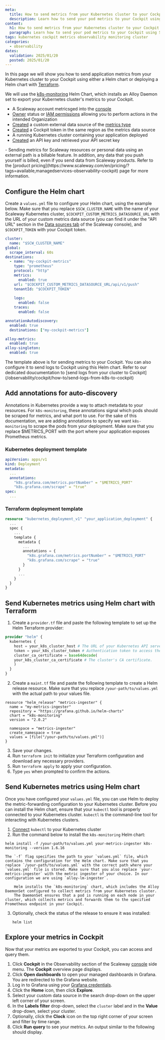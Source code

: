 ```yaml
---
meta:
  title: How to send metrics from your Kubernetes cluster to your Cockpit
  description: Learn how to send your pod metrics to your Cockpit using Scaleway's comprehensive guide. This tutorial covers sending Kubernetes pods metrics to Scaleway's Cockpit for centralized monitoring and analysis using Grafana, ensuring efficient monitoring and metrics analysis in your infrastructure.
content:
  h1: How to send metrics from your Kubernetes cluster to your Cockpit
  paragraph: Learn how to send your pod metrics to your Cockpit using Scaleway's comprehensive guide. This tutorial covers sending Kubernetes pods metrics to Scaleway's Cockpit for centralized monitoring and analysis using Grafana, ensuring efficient monitoring and metrics analysis in your infrastructure.
tags: kubernetes cockpit metrics observability monitoring cluster
categories:
  - observability
dates:
  validation: 2025/01/20
  posted: 2025/01/20
---
```



In this page we will show you how to send application metrics from your Kubernetes cluster to your Cockpit using either a Helm chart or deploying a Helm chart with [Terraform](https://www.terraform.io/).

We will use the [k8s-monitoring](https://artifacthub.io/packages/helm/grafana/k8s-monitoring/1.6.16) Helm Chart, which installs an Alloy Daemon set to export your Kubernetes cluster's metrics to your Cockpit.

<Macro id="requirements" />

 - A Scaleway account metricsged into the [console](https://console.scaleway.com)
 - [Owner](/identity-and-access-management/iam/concepts/#owner) status or [IAM permissions](/identity-and-access-management/iam/concepts/#permission) allowing you to perform actions in the intended Organization
 - [Created](/observability/cockpit/how-to/create-external-data-sources/) a custom external data source of the [metrics type](/observability/cockpit/concepts/#data-types)
 - [Created](/observability/cockpit/how-to/create-token/) a Cockpit token in the same region as the metrics data source
 - A running Kubernetes cluster containing your application deployed
 - [Created](/identity-and-access-management/iam/how-to/create-api-keys/) an API key and retrieved your API secret key

<Message type="important">
  - Sending metrics for Scaleway resources or personal data using an external path is a billable feature. In addition, any data that you push yourself is billed, even if you send data from Scaleway products. Refer to the [product pricing](https://www.scaleway.com/en/pricing/?tags=available,managedservices-observability-cockpit) page for more information.
</Message>


## Configure the Helm chart

Create a `values.yml` file to configure your Helm chart, using the example below. Make sure that you replace `$SCW_CLUSTER_NAME` with the name of your Scaleway Kubernetes cluster, `$COCKPIT_CUSTOM_METRICS_DATASOURCE_URL` with the URL of your custom metrics data source (you can find it under the "API URL" section in the [Data sources tab](https://console.scaleway.com/cockpit/dataSource) of the Scaleway console), and `$COCKPIT_TOKEN` with your Cockpit token.

```yaml
cluster:
  name: "$SCW_CLUSTER_NAME"
global:
  scrape_interval: 60s
destinations:
  - name: "my-cockpit-metrics"
    type: "prometheus"
    protocol: "http"
    metrics: 
      enabled: true
    url: "$COCKPIT_CUSTOM_METRICS_DATASOURCE_URL/api/v1/push"
    tenantId: "$COCKPIT_TOKEN"
    
    logs: 
      enabled: false
    traces: 
      enabled: false

annotationAutodiscovery:
  enabled: true
  destinations: ["my-cockpit-metrics"]

alloy-metrics:
  enabled: true
alloy-singleton:
  enabled: true
```

<Message type="info">
The template above is for sending metrics to your Cockpit. You can also configure it to send logs to Cockpit using this Helm chart.
Refer to our dedicated doucumentation to [send logs from your cluster to Cockpit](/observability/cockpit/how-to/send-logs-from-k8s-to-cockpit)
</Message>

## Add annotations for auto-discovery

Annotations in Kubernetes provide a way to attach metadata to your resources. For `k8s-monitoring`, these annotations signal which pods should be scraped for metrics, and what port to use. For the sake of this documentation, we are adding annotations to specify we want `k8s-monitoring` to scrape the pods from your deployment. Make sure that you replace $METRICS_PORT with the port where your application exposes Prometheus metrics.

### Kubernetes deployment template

```yaml
apiVersion: apps/v1
kind: Deployment
metadata:
  ...
  annotations:
    "k8s.grafana.com/metrics.portNumber" = "$METRICS_PORT"
    "k8s.grafana.com/scrape" = "true"
spec:
  ...
```

### Terraform deployment template

```terraform
resource "kubernetes_deployment_v1" "your_application_deployment" {
  ...
  spec {
    ...
    template {
      metadata {
        ...
        annotations = {
          "k8s.grafana.com/metrics.portNumber" = "$METRICS_PORT"
          "k8s.grafana.com/scrape" = "true"
        }
      }
      ...
    }
  }
}
```

## Send Kubernetes metrics using Helm chart with Terraform

1. Create a `provider.tf` file and paste the following template to set up the Helm Terraform provider:
  ```terraform
  provider "helm" {
    kubernetes {
      host = your_k8s_cluster_host # The URL of your Kubernetes API server.
      token = your_k8s_cluster_token # Authentication token to access the cluster.
      cluster_ca_certificate = base64decode(
      your_k8s_cluster_ca_certificate # The cluster's CA certificate.
      )
    }
  }
  ```
2. Create a `maint.tf` file and paste the following template to create a Helm release resource. Make sure that you replace `/your-path/to/values.yml` with the actual path to your values file.
  ```
  resource "helm_release" "metrics-ingester" {
    name = "my-metrics-ingester"
    repository = "https://grafana.github.io/helm-charts"
    chart = "k8s-monitoring"
    version = "2.0.2"

    namespace = "metrics-ingester"
    create_namespace = true
    values = [file("/your-path/to/values.yml")]
  }
  ```
3. Save your changes.
4. Run `terraform init` to initialize your Terraform configuration and download any necessary providers.
5. Run `terraform apply` to apply your configuration.
5. Type `yes` when prompted to confirm the actions.

## Send Kubernetes metrics using Helm chart

Once you have configured your `values.yml` file, you can use Helm to deploy the metric-forwarding configuration to your Kubernetes cluster. Before you can install the Helm chart, ensure that your `kubectl` tool is properly connected to your Kubernetes cluster. `kubectl` is the command-line tool for interacting with Kubernetes clusters.

1. [Connect](/containers/kubernetes/how-to/connect-cluster-kubectl/) `kubectl` to your Kubernetes cluster
2. Run the command below to install the `k8s-monitoring` Helm chart:
  ```
  helm install -f /your-path/to/values.yml your-metrics-ingester k8s-monitoring --version 1.6.16
  ```
    The `-f` flag specifies the path to your `values.yml` file, which contains the configuration for the Helm chart. Make sure that you replace `/your-path/to/values.yml` with the correct path where your `values.yml` file is stored. Make sure that you also replace `your-metrics-ingester` with the metric ingester of your choice. In our configuration we are using `alloy-lm-ingester`.
        
        Helm installs the `k8s-monitoring` chart, which includes the Alloy DaemonSet configured to collect metrics from your Kubernetes cluster.
        The DaemonSet ensures that a pod is running on each node in your cluster, which collects metrics and forwards them to the specified Prometheus endpoint in your Cockpit.

3. Optionally, check the status of the release to ensure it was installed:

    ```
    helm list
    ```


## Explore your metrics in Cockpit

Now that your metrics are exported to your Cockpit, you can access and query them.

1. Click **Cockpit** in the Observability section of the Scaleway [console](https://console.scaleway.com/) side menu. The **Cockpit** overview page displays.
2. Click **Open dashboards** to open your managed dashboards in Grafana. You are redirected to the Grafana website.
3. Log in to Grafana using your [Grafana credentials](/observability/cockpit/how-to/retrieve-grafana-credentials/).
4. Click the **Home** icon, then click **Explore**.
5. Select your custom data source in the search drop-down on the upper left corner of your screen.
6. In the **Labels filter** drop-down, select the `cluster` label and in the **Value** drop-down, select your cluster. 
7. Optionally, click the **Clock** icon on the top right corner of your screen and filter by time range.
8. Click **Run query** to see your metrics. An output similar to the following should display.
<Lightbox src="scaleway-cpt-k8s-terraform-metrics.webp" alt="" />
